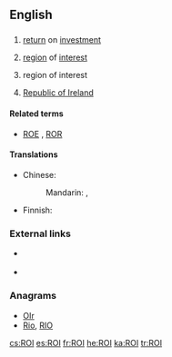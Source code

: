 {{also|roi|rồi|Rói}}
==English==

==={{acronym}}===
{{en-noun}}

# {{accounting}} [[return]] on [[investment]]
# {{photography}} [[region]] of [[interest|interest]] {{qualifier|in digital images}}
# {{military|espionage}} region of interest
# [[Republic of Ireland]]

====Related terms====
* {{sense|finance}} [[ROE]] , [[ROR]]

====Translations====
<!--Abbreviations only, if they exist-->
{{trans-top|return on Investment}}
* Chinese:
*: Mandarin: {{t|cmn|投資回報率|sc=Hani}}, {{t|cmn|投资回报率|tr=tóuzī huíbàolǜ|sc=Hani}}
{{trans-mid}}
* Finnish: {{t-|fi|ROI}}
{{trans-bottom}}

{{trans-top|region of interest (in digital images)}}
{{trans-mid}}
{{trans-bottom}}

{{trans-top|region of interest (military, espionage)}}
{{trans-mid}}
{{trans-bottom}}

{{trans-top|Republic of Ireland}}
{{trans-mid}}
{{trans-bottom}}

===External links===
* {{sense|accounting}} {{pedia|Return on investment}}
* {{sense|photography}} {{pedia|Region of interest}}

===Anagrams===
* [[OIr#English|OIr]]
* [[Rio#English|Rio]], [[RIO#English|RIO]]

[[cs:ROI]]
[[es:ROI]]
[[fr:ROI]]
[[he:ROI]]
[[ka:ROI]]
[[tr:ROI]]
